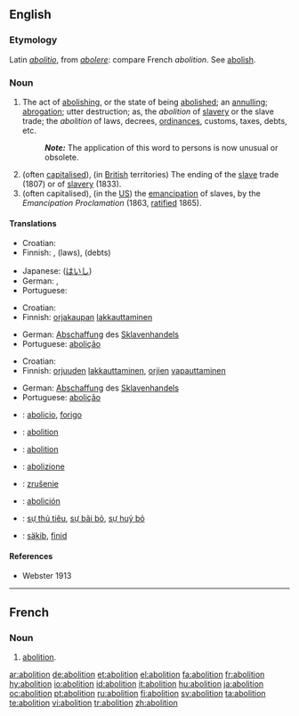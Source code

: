 ==English==

===Etymology===
Latin ''[[abolitio]]'', from ''[[abolere]]'': compare French ''abolition''. See [[abolish]].

===Noun===
{{en-noun}}

# The act of [[abolish|abolishing]], or the state of being [[abolished]]; an [[annul|annulling]]; [[abrogation]]; utter destruction; as, the ''abolition'' of [[slave]]ry or the slave trade; the ''abolition'' of laws, decrees, [[ordinances]], customs, taxes, debts, etc.
#:'''''Note:''''' The application of this word to persons is now unusual or obsolete.
# (often [[capitalised]]), (in [[British]] territories) The ending of the [[slave]] trade (1807) or of [[slavery]] (1833).
# (often capitalised), (in the [[US]]) the [[emancipation]] of slaves, by the ''Emancipation Proclamation'' (1863, [[ratified]] 1865).

====Translations====
{{trans-top|act of abolishing}}
* Croatian: {{t-|hr|abolicija|f}}
* Finnish: {{t-|fi|lakkauttaminen}}, {{t|fi|kumoaminen}} (laws), {{t|fi|mitätöinti}} (debts)
{{trans-mid}}
* Japanese: {{t+|ja|廃止|tr=haishi|sc=Jpan}} ([[はいし]])
* German: {{t-|de|Abschaffung|f}}, {{t-|de|Aufhebung|f}}
* Portuguese: {{t+|pt|abolição|f}}
{{trans-bottom}}

{{trans-top|Abolition of slave trade}}
* Croatian: {{t-|hr|abolicija|f}}
* Finnish: [[orjakauppa|orjakaupan]] [[lakkauttaminen]]
{{trans-mid}}
* German: [[Abschaffung]] des [[Sklavenhandels]]
* Portuguese: [[abolição]] {{f}}
{{trans-bottom}}

{{trans-top|emancipation of slaves}}
* Croatian: {{t-|hr|abolicija|f}}
* Finnish: [[orjuus|orjuuden]] [[lakkauttaminen]], [[orja|orjien]] [[vapauttaminen]]
{{trans-mid}}
* German: [[Abschaffung]] des [[Sklavenhandels]]
* Portuguese: [[abolição]] {{f}}
{{trans-bottom}}

{{checktrans-top}}
*{{ttbc|Esperanto}}: [[abolicio]], [[forigo]]
*{{ttbc|French}}: [[abolition]] {{f}}
*{{ttbc|Interlingua}}: [[abolition]]
*{{ttbc|Italian}}: [[abolizione]]
{{checktrans-mid}}
*{{ttbc|Slovak}}: [[zrušenie]] {{n}}
*{{ttbc|Spanish}}: [[abolición]]
*{{ttbc|Vietnamese}}: [[sự thủ tiêu]], [[sự bãi bỏ]], [[sự huỷ bỏ]]
*{{ttbc|Volapük}}: [[säkib]], [[finid]]
{{checktrans-bottom}}

====References====
*Webster 1913

----

==French==
===Noun===
{{fr-noun|f}}
# [[#English|abolition]].

[[ar:abolition]]
[[de:abolition]]
[[et:abolition]]
[[el:abolition]]
[[fa:abolition]]
[[fr:abolition]]
[[hy:abolition]]
[[io:abolition]]
[[id:abolition]]
[[it:abolition]]
[[hu:abolition]]
[[ja:abolition]]
[[oc:abolition]]
[[pt:abolition]]
[[ru:abolition]]
[[fi:abolition]]
[[sv:abolition]]
[[ta:abolition]]
[[te:abolition]]
[[vi:abolition]]
[[tr:abolition]]
[[zh:abolition]]